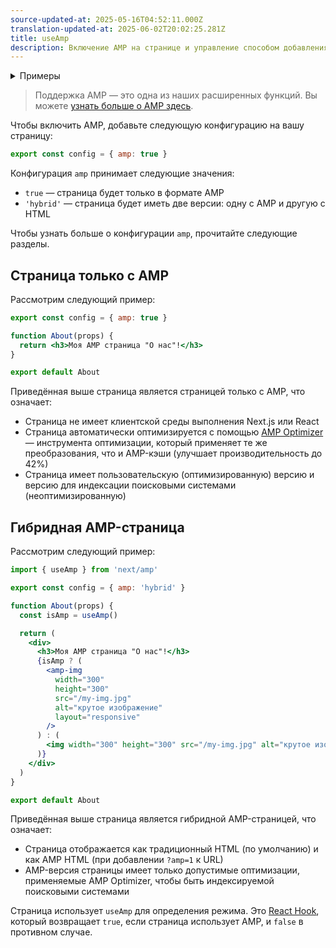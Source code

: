 ```yaml
---
source-updated-at: 2025-05-16T04:52:11.000Z
translation-updated-at: 2025-06-02T20:02:25.281Z
title: useAmp
description: Включение AMP на странице и управление способом добавления AMP в страницу с помощью конфигурации AMP.
---
```


<details>
  <summary>Примеры</summary>

- [AMP](https://github.com/vercel/next.js/tree/canary/examples/amp)

</details>

> Поддержка AMP — это одна из наших расширенных функций. Вы можете [узнать больше о AMP здесь](/docs/pages/guides/amp).

Чтобы включить AMP, добавьте следующую конфигурацию на вашу страницу:

```jsx filename="pages/index.js"
export const config = { amp: true }
```

Конфигурация `amp` принимает следующие значения:

- `true` — страница будет только в формате AMP
- `'hybrid'` — страница будет иметь две версии: одну с AMP и другую с HTML

Чтобы узнать больше о конфигурации `amp`, прочитайте следующие разделы.

## Страница только с AMP

Рассмотрим следующий пример:

```jsx filename="pages/about.js"
export const config = { amp: true }

function About(props) {
  return <h3>Моя AMP страница "О нас"!</h3>
}

export default About
```

Приведённая выше страница является страницей только с AMP, что означает:

- Страница не имеет клиентской среды выполнения Next.js или React
- Страница автоматически оптимизируется с помощью [AMP Optimizer](https://github.com/ampproject/amp-toolbox/tree/master/packages/optimizer) — инструмента оптимизации, который применяет те же преобразования, что и AMP-кэши (улучшает производительность до 42%)
- Страница имеет пользовательскую (оптимизированную) версию и версию для индексации поисковыми системами (неоптимизированную)

## Гибридная AMP-страница

Рассмотрим следующий пример:

```jsx filename="pages/about.js"
import { useAmp } from 'next/amp'

export const config = { amp: 'hybrid' }

function About(props) {
  const isAmp = useAmp()

  return (
    <div>
      <h3>Моя AMP страница "О нас"!</h3>
      {isAmp ? (
        <amp-img
          width="300"
          height="300"
          src="/my-img.jpg"
          alt="крутое изображение"
          layout="responsive"
        />
      ) : (
        <img width="300" height="300" src="/my-img.jpg" alt="крутое изображение" />
      )}
    </div>
  )
}

export default About
```

Приведённая выше страница является гибридной AMP-страницей, что означает:

- Страница отображается как традиционный HTML (по умолчанию) и как AMP HTML (при добавлении `?amp=1` к URL)
- AMP-версия страницы имеет только допустимые оптимизации, применяемые AMP Optimizer, чтобы быть индексируемой поисковыми системами

Страница использует `useAmp` для определения режима. Это [React Hook](https://react.dev/reference/react), который возвращает `true`, если страница использует AMP, и `false` в противном случае.